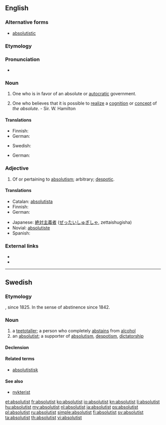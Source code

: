 ==English==
{{wikipedia}}

===Alternative forms===
* {{sense|adjective}} [[absolutistic]]

===Etymology===
{{suffix|absolute|ist}}

===Pronunciation===
* {{a|US}} {{IPA|/ˈæb.sə.ˌlut.əst/}}

===Noun===
{{en-noun}}

# One who is in favor of an absolute or [[autocratic]] government.
# {{context|metaphysics}} One who believes that it is possible to [[realize]] a [[cognition]] or [[concept]] of ''the absolute''. - Sir. W. Hamilton

====Translations====
{{trans-top|one who favors autocratic government}}
* Finnish: {{t+|fi|absolutisti}}
* German: {{t-|de|Absolutist|m}}
{{trans-mid}}
* Swedish: {{t|sv|absolutist|c}}
{{trans-bottom}}

{{trans-top|metaphysics}}
* German: {{t-|de|Absolutist|m}}
{{trans-mid}}
{{trans-bottom}}

===Adjective===
{{en-adj}}

# Of or pertaining to [[absolutism]]; arbitrary; [[despotic]].

====Translations====
{{trans-top|of or pertaining to absolutism}}
* Catalan: [[absolutista]] {{m|f}}
* Finnish: {{t-|fi|absolutistinen}}
* German: {{t|de|absolutistisch}}
{{trans-mid}}
* Japanese: [[絶対主義者]] ([[ぜったいしゅぎしゃ]], zettaishugisha)
* Novial: [[absolutiste]]
* Spanish: {{t+|es|absolutista}}
{{trans-bottom}}

===External links===
* {{R:OneLook}}
* {{R:Webster 1913}}

----

==Swedish==

===Etymology===
{{suffix|absolut|ist|lang=sv}}, since 1825. In the sense of abstinence since 1842.

===Noun===
{{sv-noun|g=c}}

# a [[teetotaller]]; a person who completely [[abstains]] from [[alcohol]]
# an [[#English|absolutist]]; a supporter of [[absolutism]], [[despotism]], [[dictatorship]]

====Declension====
{{sv-noun-reg-er}}

====Related terms====
* [[absolutistisk]]

====See also====
* [[nykterist]]

[[et:absolutist]]
[[fr:absolutist]]
[[ko:absolutist]]
[[io:absolutist]]
[[kn:absolutist]]
[[li:absolutist]]
[[hu:absolutist]]
[[my:absolutist]]
[[nl:absolutist]]
[[ja:absolutist]]
[[ps:absolutist]]
[[pl:absolutist]]
[[ru:absolutist]]
[[simple:absolutist]]
[[fi:absolutist]]
[[sv:absolutist]]
[[ta:absolutist]]
[[th:absolutist]]
[[vi:absolutist]]